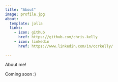 ```yaml
---
title: "About"
image: profile.jpg
about:
  template: jolla
  links:
    - icon: github
      href: https://github.com/chris-kelly
    - icon: linkedin
      href: https://www.linkedin.com/in/ccrkelly/

---
```


About me!

Coming soon :)